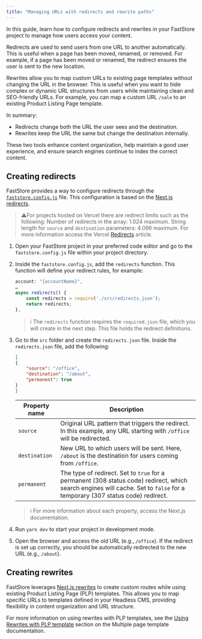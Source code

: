 ```yaml
---
title: "Managing URLs with redirects and rewrite paths"
---
```


In this guide, learn how to configure redirects and rewrites in your FastStore project to manage how users access your content.

Redirects are used to send users from one URL to another automatically. This is useful when a page has been moved, renamed, or removed. For example, if a page has been moved or renamed, the redirect ensures the user is sent to the new location.

Rewrites allow you to map custom URLs to existing page templates without changing the URL in the browser. This is useful when you want to hide complex or dynamic URL structures from users while maintaining clean and SEO-friendly URLs. For example, you can map a custom URL `/sale` to an existing Product Listing Page template.

In summary:

- Redirects change both the URL the user sees and the destination.
- Rewrites keep the URL the same but change the destination internally.

These two tools enhance content organization, help maintain a good user experience, and ensure search engines continue to index the correct content.

## Creating redirects

FastStore provides a way to configure redirects through the [`faststore.config.js`](https://developers.vtex.com/docs/guides/faststore/project-structure-config-options) file. This configuration is based on the [Next.js redirects](https://nextjs.org/docs/pages/api-reference/next-config-js/redirects).

> ⚠️For projects hosted on Vercel there are redirect limits such as the following: Number of redirects in the array: 1.024 maximum. String length for `source` and `destination` parameters: 4.096 maximum. For more information access the Vercel [Redirects](https://vercel.com/docs/edge-network/redirects#configuration) article.

1. Open your FastStore project in your preferred code editor and go to the `faststore.config.js` file within your project directory.
2. Inside the `faststore.config.js`, add the `redirects`  function. This function will define your redirect rules, for example:

    ```faststore.config.js mark=3:6
    account: "{accountName}",
    …
    async redirects() {
        const redirects = require('./src/redirects.json');
        return redirects;
    },
    ```

    > ℹ️ The `redirects` function requires the `required.json` file, which you will create in the next step. This file holds the redirect definitions.

3. Go to the `src` folder and create the `redirects.json` file. Inside the `redirects.json` file, add the following:

    ```src/redirects.json
    [
    {
        "source": "/office",
        "destination": "/about",
        "permanent": true
    }
    ]
    ```

    | Property name | Description |
    | ------------------- | --------------- |
    | `source` | Original URL pattern that triggers the redirect. In this example, any URL starting with `/office` will be redirected. |
    | `destination` | New URL to which users will be sent. Here, `/about` is the destination for users coming from `/office`. |
    | `permanent` | The type of redirect. Set to `true` for a permanent (308 status code) redirect, which search engines will cache. Set to `false` for a temporary (307 status code) redirect. |

    > ℹ️ For more information about each property, access the Next.js documentation.

4. Run `yarn dev`  to start your project in development mode.
5. Open the browser and access the old URL (e.g., `/office`). If the redirect is set up correctly, you should be automatically redirected to the new URL (e.g., `/about`).

## Creating rewrites

FastStore leverages [Next.js rewrites](https://nextjs.org/docs/pages/api-reference/next-config-js/rewrites) to create custom routes while using existing Product Listing Page (PLP) templates. This allows you to map specific URLs to templates defined in your Headless CMS, providing flexibility in content organization and URL structure. 

For more information on using rewrites with PLP templates, see the [Using Rewrites with PLP template](https://developers.vtex.com/docs/guides/faststore/headless-cms-multiple-page-template#product-listing-page-plp-template-selection-criteria) section on the Multiple page template documentation.
